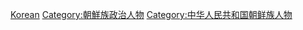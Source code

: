 [[Category:中華人民共和國各民族政治人物|Korean]]
[[Category:朝鮮族政治人物|Category:朝鮮族政治人物]]
[[Category:中华人民共和国朝鲜族人物|Category:中华人民共和国朝鲜族人物]]
